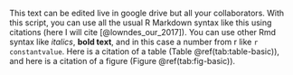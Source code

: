 This text can be edited live in google drive but all your collaborators.
With this script, you can use all the usual R Markdown syntax like this
using citations (here I will cite [@lowndes_our_2017]). You can use
other Rmd syntax like *italics*, **bold text**, and in this case a
number from r like `r constantvalue`. Here is a citation of a table
(Table \@ref(tab:table-basic)), and here is a citation of a figure
(Figure \@ref(tab:fig-basic)).
